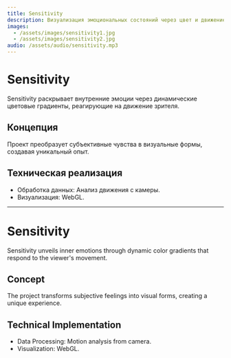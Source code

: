```yaml
---
title: Sensitivity
description: Визуализация эмоциональных состояний через цвет и движение.
images:
  - /assets/images/sensitivity1.jpg
  - /assets/images/sensitivity2.jpg
audio: /assets/audio/sensitivity.mp3
---
```


# Sensitivity

Sensitivity раскрывает внутренние эмоции через динамические цветовые градиенты, реагирующие на движение зрителя.

## Концепция
Проект преобразует субъективные чувства в визуальные формы, создавая уникальный опыт.

## Техническая реализация
- Обработка данных: Анализ движения с камеры.
- Визуализация: WebGL.

---

# Sensitivity

Sensitivity unveils inner emotions through dynamic color gradients that respond to the viewer's movement.

## Concept
The project transforms subjective feelings into visual forms, creating a unique experience.

## Technical Implementation
- Data Processing: Motion analysis from camera.
- Visualization: WebGL.
